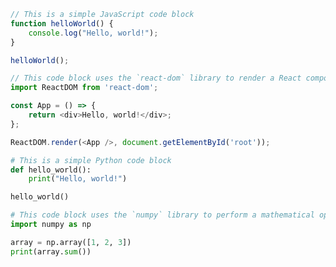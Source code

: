 ```javascript
// This is a simple JavaScript code block
function helloWorld() {
    console.log("Hello, world!");
}

helloWorld();

// This code block uses the `react-dom` library to render a React component
import ReactDOM from 'react-dom';

const App = () => {
    return <div>Hello, world!</div>;
};

ReactDOM.render(<App />, document.getElementById('root'));

```

```python
# This is a simple Python code block
def hello_world():
    print("Hello, world!")

hello_world()

# This code block uses the `numpy` library to perform a mathematical operation
import numpy as np

array = np.array([1, 2, 3])
print(array.sum())

```